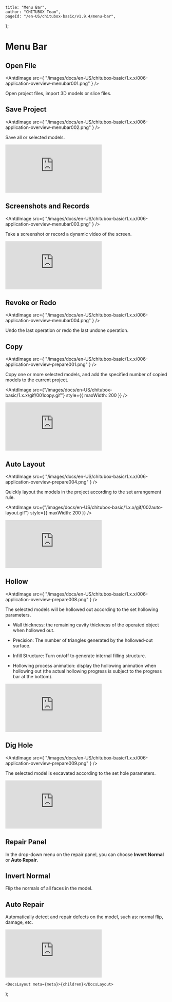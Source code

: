 
	title: "Menu Bar",
	author: "CHITUBOX Team",
	pageId: "/en-US/chitubox-basic/v1.9.4/menu-bar",
};

# Menu Bar

## Open File

<AntdImage
	src={
		"/images/docs/en-US/chitubox-basic/1.x.x/006-application-overview-menubar001.png"
	}
/>

Open project files, import 3D models or slice files.

## Save Project

<AntdImage
	src={
		"/images/docs/en-US/chitubox-basic/1.x.x/006-application-overview-menubar002.png"
	}
/>

Save all or selected models.

<YouTubeVideoContainer>
	<iframe
		src="https://www.youtube.com/embed/rVKQnIPPsOQ"
		scrolling="no"
		border="0"
		frameborder="no"
		framespacing="0"
		allowfullscreen="true"
	></iframe>
</YouTubeVideoContainer>

## Screenshots and Records

<AntdImage
	src={
		"/images/docs/en-US/chitubox-basic/1.x.x/006-application-overview-menubar003.png"
	}
/>

Take a screenshot or record a dynamic video of the screen.

<YouTubeVideoContainer>
	<iframe
		src="https://www.youtube.com/embed/Ve0OzIi1IQs"
		scrolling="no"
		border="0"
		frameborder="no"
		framespacing="0"
		allowfullscreen="true"
	></iframe>
</YouTubeVideoContainer>

## Revoke or Redo

<AntdImage
	src={
		"/images/docs/en-US/chitubox-basic/1.x.x/006-application-overview-menubar004.png"
	}
/>

Undo the last operation or redo the last undone operation.

## Copy

<AntdImage
	src={
		"/images/docs/en-US/chitubox-basic/1.x.x/006-application-overview-prepare001.png"
	}
/>

Copy one or more selected models, and add the specified number of copied models to the current project.

<AntdImage
	src={"/images/docs/en-US/chitubox-basic/1.x.x/gif/001copy.gif"}
	style={{ maxWidth: 200 }}
/>

<YouTubeVideoContainer>
	<iframe
		src="https://www.youtube.com/embed/asrv4mrbDag"
		scrolling="no"
		border="0"
		frameborder="no"
		framespacing="0"
		allowfullscreen="true"
	></iframe>
</YouTubeVideoContainer>

## Auto Layout

<AntdImage
	src={
		"/images/docs/en-US/chitubox-basic/1.x.x/006-application-overview-prepare004.png"
	}
/>

Quickly layout the models in the project according to the set arrangement rule.

<AntdImage
	src={"/images/docs/en-US/chitubox-basic/1.x.x/gif/002auto-layout.gif"}
	style={{ maxWidth: 200 }}
/>

<YouTubeVideoContainer>
	<iframe
		src="https://www.youtube.com/embed/rb4mq6XetiY"
		scrolling="no"
		border="0"
		frameborder="no"
		framespacing="0"
		allowfullscreen="true"
	></iframe>
</YouTubeVideoContainer>

## Hollow

<AntdImage
	src={
		"/images/docs/en-US/chitubox-basic/1.x.x/006-application-overview-prepare008.png"
	}
/>

The selected models will be hollowed out according to the set hollowing parameters.

<ImageContainer>
	<AntdImage
		src={"/images/docs/en-US/chitubox-basic/1.x.x/gif/003hollow.gif"}
		style={{ maxWidth: 200 }}
	/>
</ImageContainer>

<ImageContainer>
	<AntdImage
		src={
			"/images/docs/en-US/chitubox-basic/1.x.x/006-application-overview-prepare008.1.png"
		}
		style={{ maxWidth: 300 }}
	/>
</ImageContainer>

-   Wall thickness: the remaining cavity thickness of the operated object when hollowed out.

-   Precision: The number of triangles generated by the hollowed-out surface.

-   Infill Structure: Turn on/off to generate internal filling structure.

-   Hollowing process animation: display the hollowing animation when hollowing out (the actual hollowing progress is subject to the progress bar at the bottom).

<YouTubeVideoContainer>
	<iframe
		src="https://www.youtube.com/embed/xH65xEBEi0I"
		scrolling="no"
		border="0"
		frameborder="no"
		framespacing="0"
		allowfullscreen="true"
	></iframe>
</YouTubeVideoContainer>

## Dig Hole

<AntdImage
	src={
		"/images/docs/en-US/chitubox-basic/1.x.x/006-application-overview-prepare009.png"
	}
/>

The selected model is excavated according to the set hole parameters.

<ImageContainer>
	<AntdImage
		src={
			"/images/docs/en-US/chitubox-basic/1.x.x/006-application-overview-prepare020.png"
		}
	/>
</ImageContainer>

<ImageContainer>
	<AntdImage
		src={"/images/docs/en-US/chitubox-basic/1.x.x/gif/004dig-hole.gif"}
		style={{ maxWidth: 200 }}
	/>
</ImageContainer>

<YouTubeVideoContainer>
	<iframe
		src="https://www.youtube.com/embed/Z40NpBc7cBI"
		scrolling="no"
		border="0"
		frameborder="no"
		framespacing="0"
		allowfullscreen="true"
	></iframe>
</YouTubeVideoContainer>

## Repair Panel

<ImageContainer>
	<AntdImage
		src={
			"/images/docs/en-US/chitubox-basic/1.x.x/006-application-overview-menubar005.png"
		}
	/>
</ImageContainer>

<ImageContainer>
	<AntdImage
		src={
			"/images/docs/en-US/chitubox-basic/1.x.x/006-application-overview-repair020.png"
		}
	/>
</ImageContainer>

In the drop-down menu on the repair panel, you can choose **Invert Normal** or **Auto Repair**.

## Invert Normal

Flip the normals of all faces in the model.

## Auto Repair

Automatically detect and repair defects on the model, such as: normal flip, damage, etc.

<YouTubeVideoContainer>
	<iframe
		src="https://www.youtube.com/embed/gxqEsK5H124"
		scrolling="no"
		border="0"
		frameborder="no"
		framespacing="0"
		allowfullscreen="true"
	></iframe>
</YouTubeVideoContainer>

	<DocsLayout meta={meta}>{children}</DocsLayout>
);
